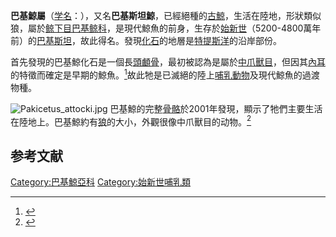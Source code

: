 {{Automatic taxobox
| fossil_range =  {{fossil range|52|48}}[[始新世|始新世]]
| image = Pakicetus BW.jpg
| image_caption = 巴基鲸复原
| image2 = Diacodexis pakistanensis e.jpg
| image2_caption = [[古偶蹄兽|古偶蹄兽]]及巴基鲸
| taxon = Pakicetus 
| authority = Gingerich & Russell, 1981
| type species =[[伊纳巴基鲸|伊纳巴基鲸]]<br>''Pakicetus inachus''
| type species authority = Gingerich & Russell, 1981
| subdivision=*{{绝灭}}[[伊纳巴基鲸|伊纳巴基鲸]] ''P. inachus''
*{{绝灭}}[[阿塔克巴基鯨|阿塔克巴基鯨]] ''P. attocki''
*{{绝灭}}[[石灰巴基鯨|石灰巴基鯨]] ''P. calcis''
*{{绝灭}}[[白巴基鯨|白巴基鯨]] ''P. chittas''
}}
'''巴基鯨屬'''（[[学名|学名]]：{{lang|la|''Pakicetus''}}），又名'''巴基斯坦鯨'''，已經絕種的[[古鯨|古鯨]]，生活在陸地，形狀類似狼，屬於[[鲸下目|鲸下目]][[巴基鲸科|巴基鲸科]]，是現代鯨魚的前身，生存於[[始新世|始新世]]（5200-4800萬年前）的[[巴基斯坦|巴基斯坦]]，故此得名。發現[[化石|化石]]的地層是[[特提斯洋|特提斯洋]]的沿岸部份。

首先發現的巴基鯨化石是一個長[[頭顱骨|頭顱骨]]，最初被認為是屬於[[中爪獸目|中爪獸目]]，但因其[[內耳|內耳]]的特徵而確定是早期的鯨魚。<ref name=gingerich1981>{{cite journal en|author = P. D. Gingerich & D. E. Russell|year = 1981|title = ''Pakicetus inachus'', a new archaeocete (Mammalia, Cetacea) from the early-middle Eocene Kuldana Formation of Kohat (Pakistan)|journal = Univ. Mich. Contr. Mus. Paleont|volume = 25|pages = 235–246}}</ref>故此牠是已滅絕的陸上[[哺乳動物|哺乳動物]]及現代鯨魚的過渡物種。

[[File:Pakicetus_attocki.jpg|thumb]]
巴基鯨的完整[[骨骼|骨骼]]於2001年發現，顯示了牠們主要生活在陸地上。巴基鯨約有[[狼|狼]]的大小，外觀很像中爪獸目的动物。<ref name=thewissen2001>{{cite journal en|author = J. G. M. Thewissen, E. M. Williams, L. J. Roe and S. T. Hussain|title = Skeletons of terrestrial cetaceans and the relationship of whales to artiodactyls|journal = Nature|volume = 413|pages = 277–281|year = 2001|url = http://www.nature.com/nature/journal/v413/n6853/abs/413277a0.html|access-date = 2008-03-07|archive-date = 2017-03-22|archive-url = https://web.archive.org/web/20170322112843/http://www.nature.com/nature/journal/v413/n6853/abs/413277a0.html|dead-url = no}}</ref>

== 参考文献 ==
{{reflist}}
{{古鯨小目}}
{{Taxonbar|from=Q310503}}

[[Category:巴基鯨亞科|Category:巴基鯨亞科]]
[[Category:始新世哺乳類|Category:始新世哺乳類]]